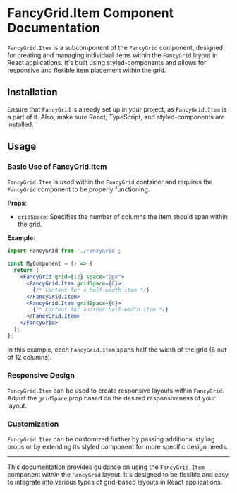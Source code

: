 # FancyGrid.Item Component Documentation

`FancyGrid.Item` is a subcomponent of the `FancyGrid` component, designed for creating and managing individual items within the `FancyGrid` layout in React applications. It's built using styled-components and allows for responsive and flexible item placement within the grid.

## Installation

Ensure that `FancyGrid` is already set up in your project, as `FancyGrid.Item` is a part of it. Also, make sure React, TypeScript, and styled-components are installed.

## Usage

### Basic Use of FancyGrid.Item

`FancyGrid.Item` is used within the `FancyGrid` container and requires the `FancyGrid` component to be properly functioning.

**Props**:
- `gridSpace`: Specifies the number of columns the item should span within the grid.

**Example**:

```jsx
import FancyGrid from './FancyGrid';

const MyComponent = () => {
  return (
    <FancyGrid grid={12} space="2px">
      <FancyGrid.Item gridSpace={6}>
        {/* Content for a half-width item */}
      </FancyGrid.Item>
      <FancyGrid.Item gridSpace={6}>
        {/* Content for another half-width item */}
      </FancyGrid.Item>
    </FancyGrid>
  );
};
```

In this example, each `FancyGrid.Item` spans half the width of the grid (6 out of 12 columns).

### Responsive Design

`FancyGrid.Item` can be used to create responsive layouts within `FancyGrid`. Adjust the `gridSpace` prop based on the desired responsiveness of your layout.

### Customization

`FancyGrid.Item` can be customized further by passing additional styling props or by extending its styled component for more specific design needs.

---

This documentation provides guidance on using the `FancyGrid.Item` component within the `FancyGrid` layout. It's designed to be flexible and easy to integrate into various types of grid-based layouts in React applications.